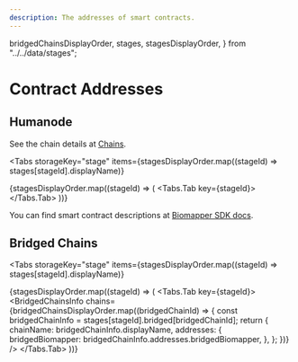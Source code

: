 ```yaml
---
description: The addresses of smart contracts.
---
```


  bridgedChainsDisplayOrder,
  stages,
  stagesDisplayOrder,
} from "../../data/stages";

# Contract Addresses

## Humanode

See the chain details at [Chains](https://link.humanode.io/docs/chains).

<Tabs
  storageKey="stage"
  items={stagesDisplayOrder.map((stageId) => stages[stageId].displayName)}
>
  {stagesDisplayOrder.map((stageId) => (
    <Tabs.Tab key={stageId}>
      <HumanodeChainInfo
        biomapperAddress={stages[stageId].humanode.addresses.biomapper}
        biomapperLogAddress={stages[stageId].humanode.addresses.biomapperLog}
        uiUrl={stages[stageId].humanode.uiUrl}
      />
    </Tabs.Tab>
  ))}
</Tabs>

You can find smart contract descriptions
at [Biomapper SDK docs](https://link.humanode.io/docs/biomapper-sdk).

## Bridged Chains

<Tabs
  storageKey="stage"
  items={stagesDisplayOrder.map((stageId) => stages[stageId].displayName)}
>
  {stagesDisplayOrder.map((stageId) => (
    <Tabs.Tab key={stageId}>
      <BridgedChainsInfo
        chains={bridgedChainsDisplayOrder.map((bridgedChainId) => {
          const bridgedChainInfo = stages[stageId].bridged[bridgedChainId];
          return {
            chainName: bridgedChainInfo.displayName,
            addresses: {
              bridgedBiomapper: bridgedChainInfo.addresses.bridgedBiomapper,
            },
          };
        })}
      />
    </Tabs.Tab>
  ))}
</Tabs>
